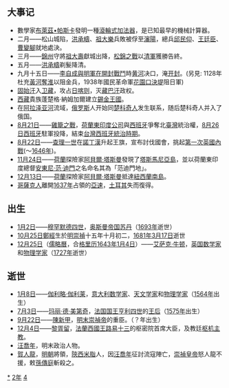 {{yearTOC|1642|明'''[[崇祯|崇祯]]十五年'''；清'''[[崇德|崇德]]七年'''；越南后黎朝'''[[陽和|陽和]]八年'''，莫朝'''[[顺德_(莫朝)|顺德]]五年'''；日本'''[[寬永|寬永]]十九年'''}}
== 大事记 ==
*數學家[[布萊茲•帕斯卡|布萊茲•帕斯卡]]發明一種[[滾輪式加法器|滾輪式加法器]]，是已知最早的機械計算器。
*二月——松山城陷，[[洪承疇|洪承疇]]、[[祖大樂|祖大樂]]兵敗被俘至[[瀋陽|瀋陽]]，總兵[[邱民仰|邱民仰]]、[[王廷臣|王廷臣]]、[[曹變腳|曹變腳]]就地處決。
*三月——[[錦州|錦州]]守將[[祖大壽|祖大壽]]獻城出降，[[松錦之戰|松錦之戰]]以[[清軍|清軍]]獲勝告終。
*五月——[[洪承疇|洪承疇]]剃髮降清。
*九月十五日——[[李自成攻开封之战|李自成與明軍在開封戰鬥]]時[[黄河|黄河]]决口，淹[[开封市|开封]]。(另見: 1128年杜充[[黃河奪淮|黃河奪淮]]以阻金兵，1938年國民革命軍[[花園口決堤|花園口決堤]]阻日軍)
*[[固始汗|固始汗]]入[[卫藏|卫藏]]，攻占[[日喀则|日喀则]]，灭[[藏巴汗|藏巴汗]]政权。
*[[西藏|西藏]]貴族蓬楚格·納姆加爾建立[[錫金王國|錫金王國]]。
*在[[阿拉泽亚河|阿拉泽亚河]]流域，[[俄罗斯|俄罗斯]]人开始同[[楚科奇人|楚科奇人]]发生联系，随后楚科奇人并入了俄国。
*[[8月21日|8月21日]]——[[雞籠之戰|雞籠之戰]]，[[荷蘭東印度公司|荷蘭東印度公司]]與[[西班牙|西班牙]]爭奪北[[臺灣|臺灣]]統治權，[[8月26日|8月26日]][[西班牙|西班牙]]駐軍投降，結束[[台灣西班牙統治時期|台灣西班牙統治時期]]。
*[[8月22日|8月22日]]——[[查理一世_(英格兰)|查理一世]]在[[諾丁漢|諾丁漢]]升起王旗，宣布討伐國會，挑起[[英國內戰|第一次英國內戰]](～[[1646年|1646年]])。
*[[11月24日|11月24日]]——[[荷蘭|荷蘭]]探險家[[阿貝爾·塔斯曼|阿貝爾·塔斯曼]]發現了[[塔斯馬尼亞島|塔斯馬尼亞島]]，並以荷蘭東印度總督[[安東尼·范·迪門|安東尼·范·迪門]]之名命名其為「范迪門地」。
*[[12月13日|12月13日]]——[[荷蘭|荷蘭]]探險家[[阿貝爾·塔斯曼|阿貝爾·塔斯曼]]抵達[[紐西蘭南島|紐西蘭南島]]。
*[[哥薩克人|哥薩克人]]離開[[1637年|1637年]]占領的[[亞速|亞速]]，[[土耳其|土耳其]]失而復得。

== 出生 ==
*[[1月2日|1月2日]]——[[穆罕默德四世_(奥斯曼帝国)|穆罕默德四世]]，[[奥斯曼帝国|奥斯曼帝国]][[苏丹_(称谓)|苏丹]]（[[1693年|1693年]]逝世）
*[[10月25日|10月25日]][[鄭經|鄭經]]生於[[明朝|明]][[崇祯|崇禎]]十五年十月初二，[[1681年|1681年]][[3月17日|3月17日]]逝世
*[[12月25日|12月25日]]（[[儒略曆|儒略曆]]，合[[公历|格里历]][[1643年|1643年]][[1月4日|1月4日]]）——[[艾萨克·牛顿|艾萨克·牛顿]]，[[英国|英国]][[数学家|数学家]]和[[物理学家|物理学家]]（[[1727年|1727年]]逝世）

== 逝世 ==
{{Wikisource year mention}}
*[[1月8日|1月8日]]——[[伽利略·伽利莱|伽利略·伽利莱]]，[[意大利|意大利]][[数学家|数学家]]、[[天文学家|天文学家]]和[[物理学家|物理学家]]（[[1564年|1564年]]出生）
*[[7月3日|7月3日]]——[[玛丽·德·美第奇|玛丽·德·美第奇]]，[[法国君主列表|法国国王]][[亨利四世_(法兰西)|亨利四世]]的[[皇后|王后]]（[[1575年|1575年]]出生）
*[[9月22日|9月22日]]——[[陳新甲|陳新甲]]，[[明末|明末]][[崇禎帝|崇禎帝]]的重臣。（？年出生）
*[[12月4日|12月4日]]——[[黎胥留|黎胥留]]，[[法國君主列表|法蘭西國王]][[路易十三|路易十三]]的枢密院首席大臣，及教廷[[枢机主教|枢机主教]]。
*[[汪喬年|汪喬年]]，明末政治人物。
*[[賀人龍|賀人龍]]，[[明朝|明朝]]將領，[[陝西|陝西]][[米脂|米脂]]人，因[[汪喬年|汪喬年]]征討流寇陣亡，[[崇禎皇帝|崇禎皇帝]]怒人龍不援，敕[[孫傳庭|孫傳庭]]斬殺之。

[[Category:1642年|*]]
[[Category:1640年代|2年]]
[[Category:17世纪各年|4]]